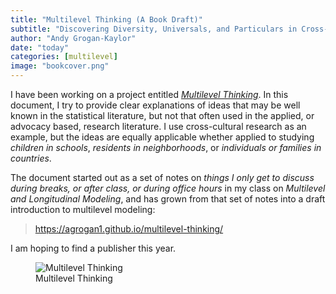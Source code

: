 ```yaml
---
title: "Multilevel Thinking (A Book Draft)"
subtitle: "Discovering Diversity, Universals, and Particulars in Cross-Cultural Research."
author: "Andy Grogan-Kaylor"
date: "today"
categories: [multilevel]
image: "bookcover.png"
---
```


I have been working on a project entitled [*Multilevel Thinking*](https://agrogan1.github.io/multilevel-thinking/). In this document, I try to provide clear explanations of ideas that may be well known in the statistical literature, but not that often used in the applied, or advocacy based, research literature. I use cross-cultural research as an example, but the ideas are equally applicable whether applied to studying *children in schools*, *residents in neighborhoods*, or *individuals or families in countries*.

The document started out as a set of notes on *things I only get to discuss during breaks, or after class, or during office hours* in my class on *Multilevel and Longitudinal Modeling*, and has grown from that set of notes into a draft introduction to multilevel modeling:

> [https://agrogan1.github.io/multilevel-thinking/](https://agrogan1.github.io/multilevel-thinking/)

I am hoping to find a publisher this year. 

![Multilevel Thinking](bookcover.png)















